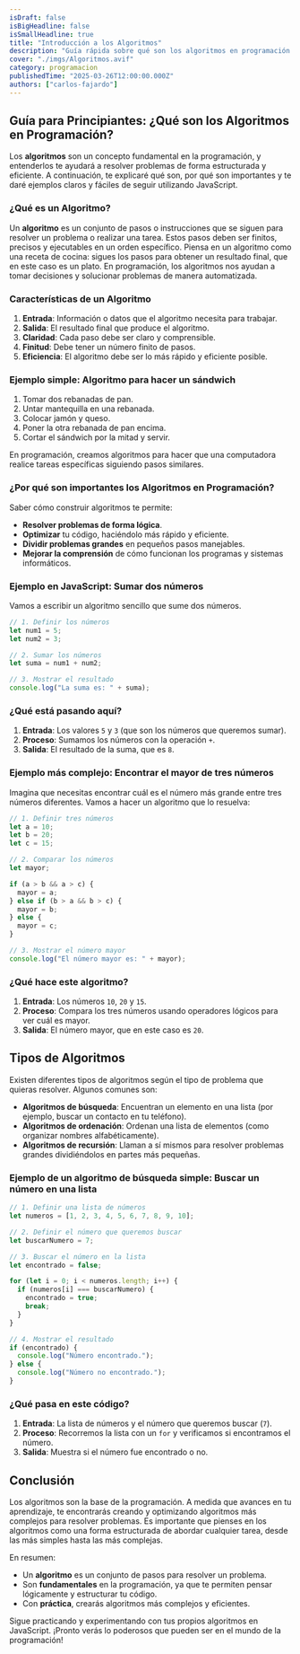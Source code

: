 ```yaml
---
isDraft: false
isBigHeadline: false
isSmallHeadline: true
title: "Introducción a los Algoritmos"
description: "Guía rápida sobre qué son los algoritmos en programación y cómo usarlos, con ejemplos prácticos en JavaScript para principiantes."
cover: "./imgs/Algoritmos.avif"
category: programacion
publishedTime: "2025-03-26T12:00:00.000Z"
authors: ["carlos-fajardo"]
---
```





## Guía para Principiantes: ¿Qué son los Algoritmos en Programación?

Los **algoritmos** son un concepto fundamental en la programación, y entenderlos te ayudará a resolver problemas de forma estructurada y eficiente. A continuación, te explicaré qué son, por qué son importantes y te daré ejemplos claros y fáciles de seguir utilizando JavaScript.

### ¿Qué es un Algoritmo?

Un **algoritmo** es un conjunto de pasos o instrucciones que se siguen para resolver un problema o realizar una tarea. Estos pasos deben ser finitos, precisos y ejecutables en un orden específico. Piensa en un algoritmo como una receta de cocina: sigues los pasos para obtener un resultado final, que en este caso es un plato. En programación, los algoritmos nos ayudan a tomar decisiones y solucionar problemas de manera automatizada.



### Características de un Algoritmo

1. **Entrada**: Información o datos que el algoritmo necesita para trabajar.
2. **Salida**: El resultado final que produce el algoritmo.
3. **Claridad**: Cada paso debe ser claro y comprensible.
4. **Finitud**: Debe tener un número finito de pasos.
5. **Eficiencia**: El algoritmo debe ser lo más rápido y eficiente posible.

### Ejemplo simple: Algoritmo para hacer un sándwich

1. Tomar dos rebanadas de pan.
2. Untar mantequilla en una rebanada.
3. Colocar jamón y queso.
4. Poner la otra rebanada de pan encima.
5. Cortar el sándwich por la mitad y servir.

En programación, creamos algoritmos para hacer que una computadora realice tareas específicas siguiendo pasos similares.

### ¿Por qué son importantes los Algoritmos en Programación?

Saber cómo construir algoritmos te permite:

- **Resolver problemas de forma lógica**.
- **Optimizar** tu código, haciéndolo más rápido y eficiente.
- **Dividir problemas grandes** en pequeños pasos manejables.
- **Mejorar la comprensión** de cómo funcionan los programas y sistemas informáticos.

### Ejemplo en JavaScript: Sumar dos números

Vamos a escribir un algoritmo sencillo que sume dos números.

```javascript
// 1. Definir los números
let num1 = 5;
let num2 = 3;

// 2. Sumar los números
let suma = num1 + num2;

// 3. Mostrar el resultado
console.log("La suma es: " + suma);

```

### ¿Qué está pasando aquí?

1. **Entrada**: Los valores `5` y `3` (que son los números que queremos sumar).
2. **Proceso**: Sumamos los números con la operación `+`.
3. **Salida**: El resultado de la suma, que es `8`.

### Ejemplo más complejo: Encontrar el mayor de tres números

Imagina que necesitas encontrar cuál es el número más grande entre tres números diferentes. Vamos a hacer un algoritmo que lo resuelva:

```jsx
// 1. Definir tres números
let a = 10;
let b = 20;
let c = 15;

// 2. Comparar los números
let mayor;

if (a > b && a > c) {
  mayor = a;
} else if (b > a && b > c) {
  mayor = b;
} else {
  mayor = c;
}

// 3. Mostrar el número mayor
console.log("El número mayor es: " + mayor);

```

### ¿Qué hace este algoritmo?

1. **Entrada**: Los números `10`, `20` y `15`.
2. **Proceso**: Compara los tres números usando operadores lógicos para ver cuál es mayor.
3. **Salida**: El número mayor, que en este caso es `20`.

## Tipos de Algoritmos

Existen diferentes tipos de algoritmos según el tipo de problema que quieras resolver. Algunos comunes son:

- **Algoritmos de búsqueda**: Encuentran un elemento en una lista (por ejemplo, buscar un contacto en tu teléfono).
- **Algoritmos de ordenación**: Ordenan una lista de elementos (como organizar nombres alfabéticamente).
- **Algoritmos de recursión**: Llaman a sí mismos para resolver problemas grandes dividiéndolos en partes más pequeñas.

### Ejemplo de un algoritmo de búsqueda simple: Buscar un número en una lista

```jsx
// 1. Definir una lista de números
let numeros = [1, 2, 3, 4, 5, 6, 7, 8, 9, 10];

// 2. Definir el número que queremos buscar
let buscarNumero = 7;

// 3. Buscar el número en la lista
let encontrado = false;

for (let i = 0; i < numeros.length; i++) {
  if (numeros[i] === buscarNumero) {
    encontrado = true;
    break;
  }
}

// 4. Mostrar el resultado
if (encontrado) {
  console.log("Número encontrado.");
} else {
  console.log("Número no encontrado.");
}

```

### ¿Qué pasa en este código?

1. **Entrada**: La lista de números y el número que queremos buscar (`7`).
2. **Proceso**: Recorremos la lista con un `for` y verificamos si encontramos el número.
3. **Salida**: Muestra si el número fue encontrado o no.

## Conclusión

Los algoritmos son la base de la programación. A medida que avances en tu aprendizaje, te encontrarás creando y optimizando algoritmos más complejos para resolver problemas. Es importante que pienses en los algoritmos como una forma estructurada de abordar cualquier tarea, desde las más simples hasta las más complejas.

En resumen:

- Un **algoritmo** es un conjunto de pasos para resolver un problema.
- Son **fundamentales** en la programación, ya que te permiten pensar lógicamente y estructurar tu código.
- Con **práctica**, crearás algoritmos más complejos y eficientes.

Sigue practicando y experimentando con tus propios algoritmos en JavaScript. ¡Pronto verás lo poderosos que pueden ser en el mundo de la programación!





